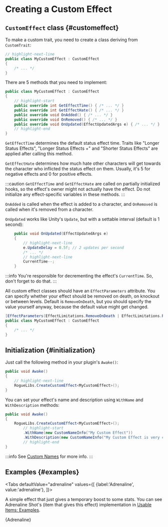 # Creating a Custom Effect


## `CustomEffect` class {#customeffect}

To make a custom trait, you need to create a class deriving from `CustomTrait`:

```csharp title="MyCustomEffect.cs"
// highlight-next-line
public class MyCustomEffect : CustomEffect
{
    /* ... */
}
```

There are 5 methods that you need to implement:

```csharp title="MyCustomEffect.cs"
public class MyCustomEffect : CustomEffect
{
    // highlight-start
    public override int GetEffectTime() { /* ... */ }
    public override int GetEffectHate() { /* ... */ }
    public override void OnAdded() { /* ... */ }
    public override void OnRemoved() { /* ... */ }
    public override void OnUpdated(EffectUpdatedArgs e) { /* ... */ }
    // highlight-end
}
```

`GetEffectTime` determines the default status effect time. Traits like "Longer Status Effects", "Longer Status Effects +" and "Shorter Status Effects" are applied after calling this method.

`GetEffectHate` determines how much hate other characters will get towards the character who inflicted the status effect on them. Usually, it's 5 for negative effects and 0 for positive effects.

:::caution
`GetEffectTime` and `GetEffectHate` are called on partially initialized hooks, so the effect's owner might not actually have the effect. Do not initialize any effect-specific variables in these methods.
:::

`OnAdded` is called when the effect is added to a character, and `OnRemoved` is called when it's removed from a character.

`OnUpdated` works like Unity's `Update`, but with a settable interval (default is 1 second):

```csharp
    public void OnUpdated(EffectUpdatedArgs e)
    {
        // highlight-next-line
        e.UpdateDelay = 0.5f; // 2 updates per second
        /* ... */
        // highlight-next-line
        CurrentTime--;
    }
```

:::info
You're responsible for decrementing the effect's `CurrentTime`. So, don't forget to do that.
:::

All custom effect classes should have an `EffectParameters` attribute. You can specify whether your effect should be removed on death, on knockout or between levels. Default is `RemoveOnDeath`, but you should specify the value yourself anyway, because the default value might get changed.

```csharp
[EffectParameters(EffectLimitations.RemoveOnDeath | EffectLimitations.RemoveOnKnockOut)]
public class MyCustomEffect : CustomEffect
{
    /* ... */
}
```

## Initialization {#initialization}

Just call the following method in your plugin's `Awake()`:

```csharp title="MyCoolPlugin.cs"
public void Awake()
{
    // highlight-next-line
    RogueLibs.CreateCustomEffect<MyCustomEffect>();
}
```

You can set your effect's name and description using `WithName` and `WithDescription` methods:

```csharp title="MyCoolPlugin.cs"
public void Awake()
{
    RogueLibs.CreateCustomEffect<MyCustomEffect>();
        // highlight-start
        .WithName(new CustomNameInfo("My Custom Effect"))
        .WithDescription(new CustomNameInfo("My Custom Effect is very cool and does a lot of great stuff"));
        // highlight-end
}
```

:::info
See [Custom Names](../names/custom-names) for more info.
:::

## Examples {#examples}



<Tabs defaultValue="adrenaline"
  values={[
    {label:'Adrenaline', value:'adrenaline'},
  ]}>
<TabItem value="adrenaline">

A simple effect that just gives a temporary boost to some stats. You can see Adrenaline Shot's (item that gives this effect) implementation in [Usable Items: Examples](../items/usable-items#examples).

<CodeSnippet>{Adrenaline}</CodeSnippet>

</TabItem>
</Tabs>
